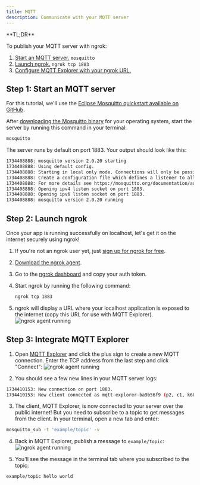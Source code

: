 ```yaml
---
title: MQTT
description: Communicate with your MQTT server
---
```


<Tip>
**TL;DR**

To publish your MQTT server with ngrok:

1. [Start an MQTT server.](#start-mqtt-server) `mosquitto`
1. [Launch ngrok.](#start-ngrok) `ngrok tcp 1883`
1. [Configure MQTT Explorer with your ngrok URL.](#setup-mqtt-explorer)
</Tip>

## **Step 1**: Start an MQTT server

For this tutorial, we'll use the [Eclipse Mosquitto quickstart available on GitHub](https://github.com/eclipse-mosquitto/mosquitto).

After [downloading the Mosquitto binary](https://mosquitto.org/download/) for your operating system, start the server by running this command in your terminal:

```bash
mosquitto
```

The server runs by default on port 1883. Your output should look like this:

```bash
1734408888: mosquitto version 2.0.20 starting
1734408888: Using default config.
1734408888: Starting in local only mode. Connections will only be possible from clients running on this machine.
1734408888: Create a configuration file which defines a listener to allow remote access.
1734408888: For more details see https://mosquitto.org/documentation/authentication-methods/
1734408888: Opening ipv4 listen socket on port 1883.
1734408888: Opening ipv6 listen socket on port 1883.
1734408888: mosquitto version 2.0.20 running
```

## **Step 2**: Launch ngrok

Once your app is running successfully on localhost, let's get it on the internet securely using ngrok!

1. If you're not an ngrok user yet, just [sign up for ngrok for free](https://ngrok.com/signup).

1. [Download the ngrok agent](https://download.ngrok.com).

1. Go to the [ngrok dashboard](https://dashboard.ngrok.com) and copy your auth token.

1. Start ngrok by running the following command:

   ```bash
   ngrok tcp 1883
   ```

1. ngrok will display a URL where your localhost application is exposed to the internet (copy this URL for use with MQTT Explorer).
   ![ngrok agent running](/img/integrations/ngrok_start_tcp_tunnel.png)

## **Step 3**: Integrate MQTT Explorer

1. Open [MQTT Explorer](https://mqtt-explorer.com/) and click the plus sign to create a new MQTT connection. Enter the TCP address from the last step and click "Connect":
   ![ngrok agent running](/img/integrations/ngrok_mqtt_explorer.png)

1. You should see a few new lines in your MQTT server logs:

```bash
1734410153: New connection on port 1883.
1734410153: New client connected as mqtt-explorer-ba9b56f9 (p2, c1, k60).
```

3. The client, MQTT Explorer, is now connected to your server over the public internet! But you need to subscribe to a topic to get messages from the client. In your terminal, open a new tab and enter:

```bash
mosquitto_sub -t 'example/topic' -v
```

4. Back in MQTT Explorer, publish a message to `example/topic`:
   ![ngrok agent running](/img/integrations/mqtt_explorer_topic.png)

5. You'll see the message in the terminal tab where you subscribed to the topic:

```bash
example/topic hello world
```
